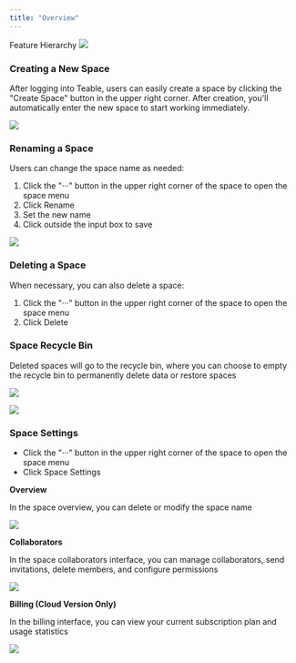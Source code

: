 ```yaml
---
title: "Overview"
---
```

Feature Hierarchy
![](/images/ji-ben-gong-neng/30558ca439f98335.png)

### Creating a New Space

After logging into Teable, users can easily create a space by clicking the "Create Space" button in the upper right corner. After creation, you'll automatically enter the new space to start working immediately.

![](/images/ji-ben-gong-neng/fe89775652df41b6.png)

### Renaming a Space

Users can change the space name as needed:

1. Click the "···" button in the upper right corner of the space to open the space menu
2. Click Rename
3. Set the new name
4. Click outside the input box to save

![](/images/ji-ben-gong-neng/cbdaf3771db020a9.png)

### Deleting a Space

When necessary, you can also delete a space:

1. Click the "···" button in the upper right corner of the space to open the space menu
2. Click Delete

### Space Recycle Bin

Deleted spaces will go to the recycle bin, where you can choose to empty the recycle bin to permanently delete data or restore spaces

![](/images/ji-ben-gong-neng/153d7315e2dd2110.png)

![](/images/ji-ben-gong-neng/800e5de85dc0652b.png)

### Space Settings

* Click the "···" button in the upper right corner of the space to open the space menu
* Click Space Settings

**Overview**

In the space overview, you can delete or modify the space name

![](/images/ji-ben-gong-neng/734748fc4f0382cb.png)

**Collaborators**

In the space collaborators interface, you can manage collaborators, send invitations, delete members, and configure permissions

![](/images/ji-ben-gong-neng/4627a433dbd07d3f.png)

**Billing (Cloud Version Only)**

In the billing interface, you can view your current subscription plan and usage statistics

![](/images/ji-ben-gong-neng/ed3930c38e51679e.png)
